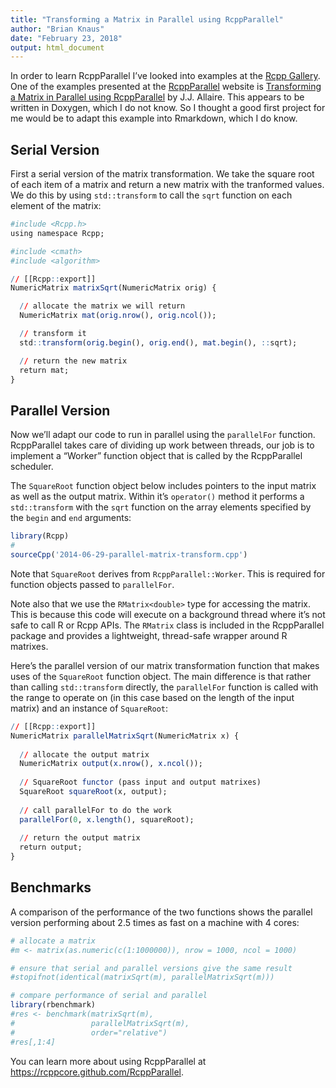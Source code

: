 ```yaml
---
title: "Transforming a Matrix in Parallel using RcppParallel"
author: "Brian Knaus"
date: "February 23, 2018"
output: html_document
---
```



In order to learn RcppParallel I've looked into examples at the [Rcpp Gallery](http://gallery.rcpp.org/).
One of the examples presented at the [RcppParallel](https://rcppcore.github.io/RcppParallel/) website is [Transforming a Matrix in Parallel using RcppParallel](http://gallery.rcpp.org/articles/parallel-matrix-transform/) by J.J. Allaire.
This appears to be written in Doxygen, which I do not know.
So I thought a good first project for me would be to adapt this example into Rmarkdown, which I do know.


## Serial Version

First a serial version of the matrix transformation. 
We take the square root of each item of a matrix and return a new matrix with the tranformed values. 
We do this by using `std::transform` to call the `sqrt` function on each element of the matrix:


```r
#include <Rcpp.h>
using namespace Rcpp;

#include <cmath>
#include <algorithm>

// [[Rcpp::export]]
NumericMatrix matrixSqrt(NumericMatrix orig) {

  // allocate the matrix we will return
  NumericMatrix mat(orig.nrow(), orig.ncol());

  // transform it
  std::transform(orig.begin(), orig.end(), mat.begin(), ::sqrt);

  // return the new matrix
  return mat;
}

```



## Parallel Version
 
Now we'll adapt our code to run in parallel using the `parallelFor` function.
RcppParallel takes care of dividing up work between threads, our job is to implement a "Worker" function object that is called by the RcppParallel scheduler.

The `SquareRoot` function object below includes pointers to the input matrix as well as the output matrix. Within it's `operator()` method it performs a `std::transform` with the `sqrt` function on the array elements specified by the `begin` and `end` arguments:


```r
library(Rcpp)
#
sourceCpp('2014-06-29-parallel-matrix-transform.cpp')
```


Note that `SquareRoot` derives from `RcppParallel::Worker`.
This is required for function objects passed to `parallelFor`.

Note also that we use the `RMatrix<double>` type for accessing the matrix. 
This is because this code will execute on a background thread where it's not safe to call R or Rcpp APIs. The `RMatrix` class is included in the RcppParallel package and provides a lightweight, thread-safe wrapper around R matrixes.


Here's the parallel version of our matrix transformation function that makes uses of the `SquareRoot` function object. 
The main difference is that rather than calling `std::transform` directly, the `parallelFor` function is called with the range to operate on (in this case based on the length of the input matrix) and an instance of `SquareRoot`:


```r
// [[Rcpp::export]]
NumericMatrix parallelMatrixSqrt(NumericMatrix x) {
  
  // allocate the output matrix
  NumericMatrix output(x.nrow(), x.ncol());
  
  // SquareRoot functor (pass input and output matrixes)
  SquareRoot squareRoot(x, output);
  
  // call parallelFor to do the work
  parallelFor(0, x.length(), squareRoot);
  
  // return the output matrix
  return output;
}
```

## Benchmarks
 
A comparison of the performance of the two functions shows the parallel version performing about 2.5 times as fast on a machine with 4 cores:


```r
# allocate a matrix
#m <- matrix(as.numeric(c(1:1000000)), nrow = 1000, ncol = 1000)

# ensure that serial and parallel versions give the same result
#stopifnot(identical(matrixSqrt(m), parallelMatrixSqrt(m)))

# compare performance of serial and parallel
library(rbenchmark)
#res <- benchmark(matrixSqrt(m),
#                 parallelMatrixSqrt(m),
#                 order="relative")
#res[,1:4]
```

You can learn more about using RcppParallel at  [https://rcppcore.github.com/RcppParallel](https://rcppcore.github.com/RcppParallel).

